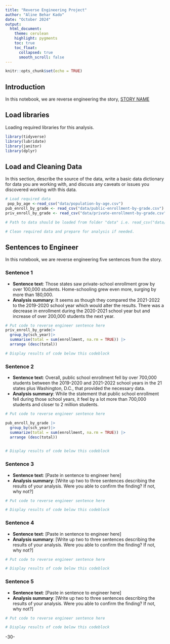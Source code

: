 ```yaml
---
title: "Reverse Engineering Project"
author: "Aline Behar Kado"
date: "October 2024"
output:
  html_document:
    theme: cerulean
    highlight: pygments
    toc: true
    toc_float:
      collapsed: true
      smooth_scroll: false
---
```


```r
knitr::opts_chunk$set(echo = TRUE)
```

## Introduction

In this notebook, we are reverse engineering the story, [STORY NAME](STORY%20URL)

## Load libraries

Loading required libraries for this analysis.

```r
library(tidyverse)
library(lubridate)
library(janitor)
library(dplyr)
```

## Load and Cleaning Data

In this section, describe the source of the data, write a basic data dictionary for data you are working with, and discuss any caveats or issues you discovered working with this data.

```r
# Load required data
 pop_by_age <-read_csv("data/population-by-age.csv")
pub_enroll_by_grade <- read_csv("data/public-enrollment-by-grade.csv")
priv_enroll_by_grade <- read_csv("data/private-enrollment-by-grade.csv")

# Path to data should be loaded from folder "data" i.e. read_csv("data/name_of_data.csv")

# Clean required data and prepare for analysis if needed. 


```

## Sentences to Engineer

In this notebook, we are reverse engineering five sentences from the story.

### Sentence 1

-   **Sentence text**: Those states saw private-school enrollment grow by over 100,000 students. Home-schooling grew even more, surging by more than 180,000.
-   **Analysis summary**: It seems as though they compared the 2021-2022 to the 2019-2020 school year which would alter the results. There was a decrease in enrollment during the 2020-2021 school year but and increase of over 200,000 students the next year.

```r
# Put code to reverse engineer sentence here
priv_enroll_by_grade|>
  group_by(sch_year)|>
  summarise(total = sum(enrollment, na.rm = TRUE)) |>
  arrange (desc(total))

# Display results of code below this codeblock

```

### Sentence 2

-   **Sentence text**: Overall, public school enrollment fell by over 700,000 students between the 2019-2020 and 2021-2022 school years in the 21 states plus Washington, D.C., that provided the necessary data.
-   **Analysis summary**: While the statement that public school enrollment fell during those school years, it feel by a lot more than 700,000 students and closer to 2 million students.

```r
# Put code to reverse engineer sentence here

pub_enroll_by_grade |> 
  group_by(sch_year)|>
  summarize(total = sum(enrollment, na.rm = TRUE)) |>
  arrange (desc(total))
    

# Display results of code below this codeblock

```

### Sentence 3

-   **Sentence text**: [Paste in sentence to engineer here]
-   **Analysis summary**: [Write up two to three sentences describing the results of your analysis. Were you able to confirm the finding? If not, why not?]

```r
# Put code to reverse engineer sentence here

# Display results of code below this codeblock

```

### Sentence 4

-   **Sentence text**: [Paste in sentence to engineer here]
-   **Analysis summary**: [Write up two to three sentences describing the results of your analysis. Were you able to confirm the finding? If not, why not?]

```r
# Put code to reverse engineer sentence here

# Display results of code below this codeblock

```

### Sentence 5

-   **Sentence text**: [Paste in sentence to engineer here]
-   **Analysis summary**: [Write up two to three sentences describing the results of your analysis. Were you able to confirm the finding? If not, why not?]

```r
# Put code to reverse engineer sentence here

# Display results of code below this codeblock

```

-30-

